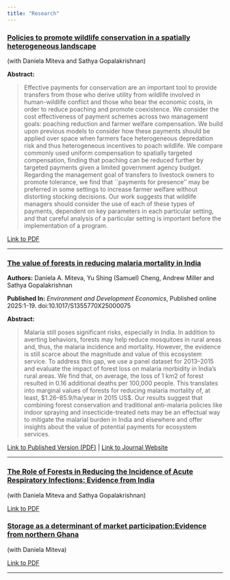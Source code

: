 ```yaml
---
title: "Research"
---
```


### [Policies to promote wildlife conservation in a spatially heterogeneous landscape](papers/optimal_pol_20240424.pdf)

 (with Daniela Miteva and Sathya Gopalakrishnan)
 
 **Abstract:**
 
> Effective payments for conservation are an important tool to provide transfers from those who derive utility from wildlife involved in human-wildlife conflict and those who bear the economic costs, in order to reduce poaching and promote coexistence. We consider the cost effectiveness of payment schemes across two management goals: poaching reduction and farmer welfare compensation. We build upon previous models to consider how these payments should be applied over space when farmers face heterogeneous depredation risk and thus heterogeneous incentives to poach wildlife. We compare commonly used uniform \textit{ex-post} compensation to spatially targeted compensation, finding that poaching can be reduced further by targeted payments given a limited government agency budget. Regarding the management goal of transfers to livestock owners to promote tolerance, we find that ``payments for presence'' may be preferred in some settings to increase farmer welfare without distorting stocking decisions. Our work suggests that wildlife managers should consider the use of each of these types of payments, dependent on key parameters in each particular setting, and that careful analysis of a particular setting is important before the implementation of a program.

[Link to PDF](papers/optimal_pol_20240424.pdf) 

---

### [The value of forests in reducing malaria mortality in India](https://www.cambridge.org/core/services/aop-cambridge-core/content/view/9AEBE5519179F762AC411F7887DD1ADA/S1355770X25000075a.pdf/the-value-of-forests-in-reducing-malaria-mortality-in-india.pdf)

**Authors:** Daniela A. Miteva, Yu Shing (Samuel) Cheng, Andrew Miller and Sathya Gopalakrishnan 

**Published In:** *Environment and Development Economics*, Published online 2025:1-19. doi:10.1017/S1355770X25000075 

**Abstract:**

> Malaria still poses significant risks, especially in India. In addition to averting behaviors, forests may help reduce mosquitoes in rural areas and, thus, the malaria incidence and mortality. However, the evidence is still scarce about the magnitude and value of this ecosystem service. To address this gap, we use a panel dataset for 2013–2015 and evaluate the impact of forest loss on malaria morbidity in India's rural areas. We find that, on average, the loss of 1 km2 of forest resulted in 0.16 additional deaths per 100,000 people. This translates into marginal values of forests for reducing malaria mortality of, at least, \$1.26–85.9/ha/year in 2015 US$. Our results suggest that combining forest conservation and traditional anti-malaria policies like indoor spraying and insecticide-treated nets may be an effectual way to mitigate the malarial burden in India and elsewhere and offer insights about the value of potential payments for ecosystem services.

[Link to Published Version (PDF)](https://www.cambridge.org/core/services/aop-cambridge-core/content/view/9AEBE5519179F762AC411F7887DD1ADA/S1355770X25000075a.pdf/the-value-of-forests-in-reducing-malaria-mortality-in-india.pdf) | [Link to Journal Website](https://www.cambridge.org/core/journals/environment-and-development-economics/article/value-of-forests-in-reducing-malaria-mortality-in-india/9AEBE5519179F762AC411F7887DD1ADA)

---

### [The Role of Forests in Reducing the Incidence of Acute Respiratory Infections: Evidence from India](papers/forests_and_ari_manuscript.pdf)

(with Daniela Miteva and Sathya Gopalakrishnan)

[Link to PDF](papers/forests_and_ari_manuscript.pdf) 

### [Storage as a determinant of market participation:Evidence from northern Ghana](papers/Ghana_storage_manuscript.pdf)

(with Daniela Miteva)

[Link to PDF](papers/Ghana_storage_manuscript.pdf)

---
